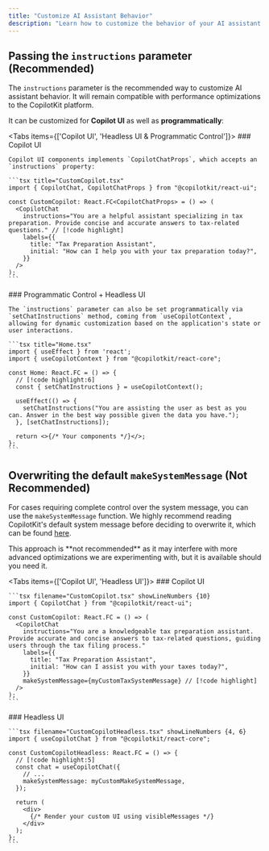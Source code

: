 ```yaml
---
title: "Customize AI Assistant Behavior"
description: "Learn how to customize the behavior of your AI assistant."
---
```



## Passing the `instructions` parameter (Recommended)

The `instructions` parameter is the recommended way to customize AI assistant behavior. It will remain compatible with performance optimizations to the CopilotKit platform.

It can be customized for **Copilot UI** as well as **programmatically**:

<Tabs items={['Copilot UI', 'Headless UI & Programmatic Control']}>
  <Tab value="Copilot UI">
    ### Copilot UI

    Copilot UI components implements `CopilotChatProps`, which accepts an `instructions` property:

    ```tsx title="CustomCopilot.tsx"
    import { CopilotChat, CopilotChatProps } from "@copilotkit/react-ui";

    const CustomCopilot: React.FC<CopilotChatProps> = () => (
      <CopilotChat
        instructions="You are a helpful assistant specializing in tax preparation. Provide concise and accurate answers to tax-related questions." // [!code highlight]
        labels={{
          title: "Tax Preparation Assistant",
          initial: "How can I help you with your tax preparation today?",
        }}
      />
    );
    ```

  </Tab>

  <Tab value="Headless UI & Programmatic Control">
    ### Programmatic Control + Headless UI

    The `instructions` parameter can also be set programmatically via `setChatInstructions` method, coming from `useCopilotContext`, allowing for dynamic customization based on the application's state or user interactions.

    ```tsx title="Home.tsx"
    import { useEffect } from 'react';
    import { useCopilotContext } from "@copilotkit/react-core";

    const Home: React.FC = () => {
      // [!code highlight:6]
      const { setChatInstructions } = useCopilotContext();

      useEffect(() => {
        setChatInstructions("You are assisting the user as best as you can. Answer in the best way possible given the data you have.");
      }, [setChatInstructions]);

      return <>{/* Your components */}</>;
    };
    ```

  </Tab>
</Tabs>

## Overwriting the default `makeSystemMessage` (Not Recommended)

For cases requiring complete control over the system message, you can use the `makeSystemMessage` function. We highly recommend reading CopilotKit's default
system message before deciding to overwrite it, which can be found [here](https://github.com/CopilotKit/CopilotKit/blob/e48a34a66bb4dfd210e93dc41eee7d0f22d1a0c4/CopilotKit/packages/react-core/src/hooks/use-copilot-chat.ts#L240-L258).

<Callout type="warn">
This approach is **not recommended** as it may interfere with more advanced optimizations we are experimenting with, but it is available should you need it.
</Callout>

<Tabs items={['Copilot UI', 'Headless UI']}>
  <Tab value="Copilot UI">
    ### Copilot UI

    ```tsx filename="CustomCopilot.tsx" showLineNumbers {10}
    import { CopilotChat } from "@copilotkit/react-ui";

    const CustomCopilot: React.FC = () => (
      <CopilotChat
        instructions="You are a knowledgeable tax preparation assistant. Provide accurate and concise answers to tax-related questions, guiding users through the tax filing process."
        labels={{
          title: "Tax Preparation Assistant",
          initial: "How can I assist you with your taxes today?",
        }}
        makeSystemMessage={myCustomTaxSystemMessage} // [!code highlight]
      />
    );
    ```

  </Tab>
  <Tab value="Headless UI">
    ### Headless UI

    ```tsx filename="CustomCopilotHeadless.tsx" showLineNumbers {4, 6}
    import { useCopilotChat } from "@copilotkit/react-core";

    const CustomCopilotHeadless: React.FC = () => {
      // [!code highlight:5]
      const chat = useCopilotChat({
        // ...
        makeSystemMessage: myCustomMakeSystemMessage,
      });

      return (
        <div>
          {/* Render your custom UI using visibleMessages */}
        </div>
      );
    };
    ```
  </Tab>
</Tabs>


